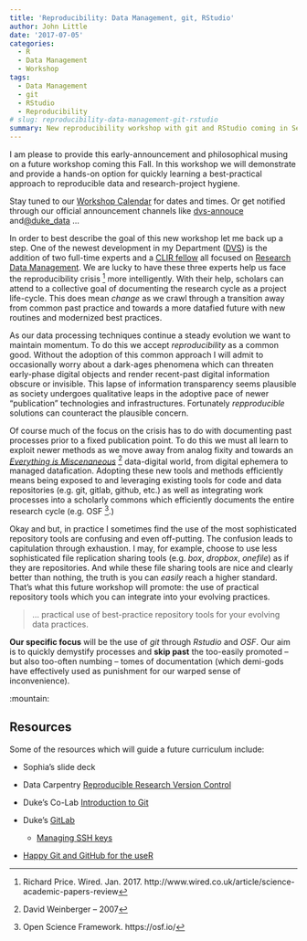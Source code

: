```yaml
---
title: 'Reproducibility: Data Management, git, RStudio'
author: John Little
date: '2017-07-05'
categories:
  - R
  - Data Management
  - Workshop
tags:
  - Data Management
  - git
  - RStudio
  - Reproducibility
# slug: reproducibility-data-management-git-rstudio
summary: New reproducibility workshop with git and RStudio coming in September 2017
---
```


I am please to provide this early-announcement and philosophical musing on a future workshop coming this Fall.  In this workshop we will demonstrate and provide a hands-on option for quickly learning a best-practical approach to reproducible data and research-project hygiene.

Stay tuned to our [Workshop Calendar](http://library.duke.edu/data/news) for dates and times. Or get notified through our official announcement channels like [dvs-annouce](https://lists.duke.edu/sympa/info/dvs-announce) and[ @duke_data](http://twitter.com/duke_data)  ...

In order to best describe the goal of this new workshop let me back up a step.   One of the newest development in my Department ([DVS](http://library.duke.edu/data)) is the addition of two full-time experts and a [CLIR fellow](http://blogs.library.duke.edu/data/2016/09/08/datamanagement/) all focused on [Research Data Management](http://blogs.library.duke.edu/data/2017/01/17/rdm_launch/).  We are lucky to have these three experts help us face the reproducibility crisis ^[Richard Price. Wired. Jan. 2017.  http://www.wired.co.uk/article/science-academic-papers-review] more intelligently.  With their help, scholars can attend to a collective goal of documenting the research cycle as a project life-cycle.  This does mean *change* as we crawl through a transition away from common past practice and towards a more datafied future with new routines and modernized best practices. 

As our data processing techniques continue a steady evolution we want to maintain momentum.  To do this we accept *reproducibility* as a common good.  Without the adoption of this common approach I will admit to occasionally worry about a dark-ages phenomena which can threaten early-phase digital objects and render recent-past digital information obscure or invisible.  This lapse of information transparency seems plausible as society undergoes qualitative leaps in the adoptive pace of newer "publication" technologies and infrastructures.  Fortunately *repproducible* solutions can counteract the plausible concern.

Of course much of the focus on the crisis has to do with documenting past processes prior to a fixed publication point.  To do this we must all learn to exploit newer methods as we move away from analog fixity and towards an [*Everything is Miscenaneous*](https://www.goodreads.com/book/show/726004.Everything_Is_Miscellaneous?from_search=true) ^[David Weinberger -- 2007] data-digital world, from digital ephemera to managed datafication.  Adopting these new tools and methods efficiently means being exposed to and leveraging existing tools for code and data repositories (e.g. git, gitlab, github, etc.) as well as integrating work processes into a scholarly commons which efficiently documents the entire research cycle (e.g. OSF ^[Open Science Framework. https://osf.io/].)

Okay and but, in practice I sometimes find the use of the most sophisticated repository tools are confusing and even off-putting.  The confusion leads to capitulation through exhaustion.  I may, for example, choose to use less sophisticated file replication sharing tools (e.g. *box*, *dropbox*, *onefile*) as if they are repositories.  And while these file sharing tools are nice and clearly better than nothing, the truth is you can *easily* reach a higher standard.  That's what this future workshop will promote:  the use of practical repository tools which you can integrate into your evolving practices.

> ... practical use of best-practice repository tools for your evolving data practices.


**Our specific focus** will be the use of *git* through *Rstudio* and *OSF*.  Our aim is to quickly demystify processes and **skip past** the too-easily promoted -- but also too-often numbing -- tomes of documentation (which  demi-gods have effectively used as punishment for our warped sense of inconvenience).

:mountain:

## Resources

Some of the resources which will guide a future curriculum include:

- Sophia’s slide deck

- Data Carpentry [Reproducible Research Version Control](http://www.datacarpentry.org/rr-version-control/)

- Duke’s Co-Lab [Introduction to Git](https://extend.duke.edu/courses/course-v1:InnovationCoLab+998042043+2017/about)

- Duke’s [GitLab](https://gitlab.oit.duke.edu/)

    - [Managing SSH keys](https://gitlab.oit.duke.edu/help/ssh/README)
    
- [Happy Git and GitHub for the useR](http://happygitwithr.com/)
